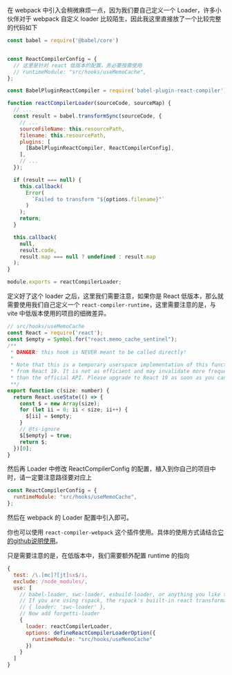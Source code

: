 在 webpack 中引入会稍微麻烦一点，因为我们要自己定义一个 Loader，许多小伙伴对于 webpack 自定义 loader 比较陌生，因此我这里直接放了一个比较完整的代码如下

```javascript
const babel = require('@babel/core')


const ReactCompilerConfig = {
  // 这里是针对 react 低版本的配置，务必要按需使用
  // runtimeModule: "src/hooks/useMemoCache",
};

const BabelPluginReactCompiler = require('babel-plugin-react-compiler');

function reactCompilerLoader(sourceCode, sourceMap) {
  // ...
  const result = babel.transformSync(sourceCode, {
    // ...
    sourceFileName: this.resourcePath,
    filename: this.resourcePath,
    plugins: [
      [BabelPluginReactCompiler, ReactCompilerConfig],
    ],
    // ...
  });

  if (result === null) {
    this.callback(
      Error(
        `Failed to transform "${options.filename}"`
      )
    );
    return;
  }

  this.callback(
    null,
    result.code,
    result.map === null ? undefined : result.map
  );
}

module.exports = reactCompilerLoader;
```

定义好了这个 loader 之后，这里我们需要注意，如果你是 React 低版本，那么就需要使用我们自己定义一个 `react-compiler-runtime`，这里需要注意的是，与 vite 中低版本使用的项目的细微差异。

```javascript
// src/hooks/useMemoCache
const React = require('react');
const $empty = Symbol.for("react.memo_cache_sentinel");
/**
 * DANGER: this hook is NEVER meant to be called directly!
 *
 * Note that this is a temporary userspace implementation of this function
 * from React 19. It is not as efficient and may invalidate more frequently
 * than the official API. Please upgrade to React 19 as soon as you can.
 **/
export function c(size: number) {
  return React.useState(() => {
    const $ = new Array(size);
    for (let ii = 0; ii < size; ii++) {
      $[ii] = $empty;
    }
    // @ts-ignore
    $[$empty] = true;
    return $;
  })[0];
}
```

然后再 Loader 中修改 ReactCompilerConfig 的配置，植入到你自己的项目中时，请一定要注意路径要对应上

```javascript
const ReactCompilerConfig = {
  runtimeModule: "src/hooks/useMemoCache",
};
```

然后在 webpack 的 Loader 配置中引入即可。

你也可以使用 `react-compiler-webpack` 这个插件使用。具体的使用方式请结合[它的github说明使用](https://github.com/SukkaW/react-compiler-webpack)。

只是需要注意的是，在低版本中，我们需要额外配置 runtime 的指向

```javascript
{
  test: /\.[mc]?[jt]sx$/i,
  exclude: /node_modules/,
  use: [
    // babel-loader, swc-loader, esbuild-loader, or anything you like to transpile JSX should go here.
    // If you are using rspack, the rspack's buiilt-in react transformation is sufficient.
    // { loader: 'swc-loader' },
    // Now add forgetti-loader
    {
      loader: reactCompilerLoader,
      options: defineReactCompilerLoaderOption({
        runtimeModule: "src/hooks/useMemoCache"
      })
    }
  ]
}
```



